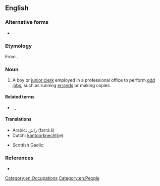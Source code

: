 ==English==

===Alternative forms===
* {{l|en|office-boy}}

===Etymology===
From {{compound|office|boy|gloss2=junior employee|lang=en}}.

===Noun===
{{en-noun}}

# A boy or [[junior clerk]] employed in a professional office to perform [[odd job]]s, such as running [[errand]]s or making copies.

====Related terms====
* {{l|en|office girl}}, {{l|en|office lady}}, {{l|en|office wife}}

====Translations====
{{trans-top|boy or junior clerk employed in a professional office}}
* Arabic: راش (farrá:š) {{g|m}}
* Dutch: [[kantoorknecht]](je)
{{trans-mid}}
* Scottish Gaelic: {{t|gd|gille-oifis|m}}
{{trans-bottom}}

===References===
* {{R:Webster NCD 1967}}

[[Category:en:Occupations]]
[[Category:en:People]]